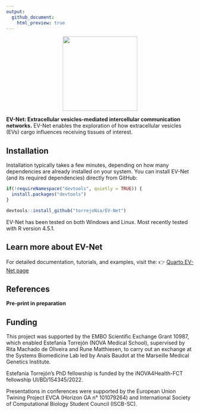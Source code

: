 ```yaml
---
output:
  github_document:
    html_preview: true
---
```


<!-- README.md is generated from README.Rmd. Please edit that file -->

<!-- github markdown built using
rmarkdown::render("README.Rmd",output_format = "md_document")
-->

<p align="center">
  <img src="man/figures/logo.png" width="200"/>
</p>

**EV-Net: Extracellular vesicles-mediated intercellular communication networks.** EV-Net enables the exploration of how extracellular vesicles (EVs) cargo influences receiving tissues of interest.

## Installation

Installation typically takes a few minutes, depending on how many dependencies are already installed on your system. You can install EV-Net (and its required dependencies) directly from GitHub:

```r
if(!requireNamespace("devtools", quietly = TRUE)) {
  install.packages("devtools") 
}

devtools::install_github("torrejoNia/EV-Net")
```

EV-Net has been tested on both Windows and Linux.
Most recently tested with R version 4.5.1.

## Learn more about EV-Net

For detailed documentation, tutorials, and examples, visit the:
👉 [Quarto EV-Net page](https://quarto.com)

## References

**Pre-print in preparation**

## Funding 

This project was supported by the EMBO Scientific Exchange Grant 10987, which enabled Estefania Torrejón (NOVA Medical School), supervised by Rita Machado de Oliveira and Rune Matthiesen, to carry out an exchange at the Systems Biomedicine Lab led by Anaïs Baudot at the Marseille Medical Genetics Institute.

Estefania Torrejón’s PhD fellowship is funded by the iNOVA4Health-FCT fellowship UI/BD/154345/2022.

Presentations in conferences were supported by the European Union Twining Project EVCA (Horizon GA n° 101079264) and International Society of Computational Biology Student Council (ISCB-SC).

